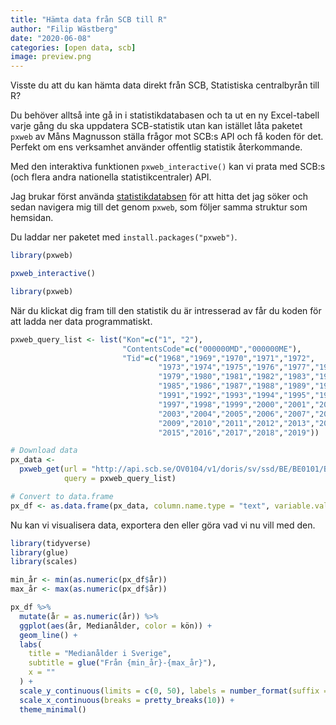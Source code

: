 ```yaml
---
title: "Hämta data från SCB till R"
author: "Filip Wästberg"
date: "2020-06-08"
categories: [open data, scb]
image: preview.png
---
```


Visste du att du kan hämta data direkt från SCB, Statistiska centralbyrån till R? 

Du behöver alltså inte gå in i statistikdatabasen och ta ut en ny Excel-tabell varje gång du ska uppdatera SCB-statistik utan kan istället låta paketet `pxweb` av Måns Magnusson ställa frågor mot SCB:s API och få koden för det. Perfekt om ens verksamhet använder offentlig statistik återkommande.

Med den interaktiva funktionen `pxweb_interactive()` kan vi prata med SCB:s (och flera andra nationella statistikcentraler) API.

Jag brukar först använda [statistikdatabsen](https://www.statistikdatabasen.scb.se/pxweb/sv/ssd/) för att hitta det jag söker och sedan navigera mig till det genom `pxweb`, som följer samma struktur som hemsidan. 

Du laddar ner paketet med `install.packages("pxweb")`.

```r
library(pxweb)

pxweb_interactive()
```
```r
library(pxweb)
```

När du klickat dig fram till den statistik du är intresserad av får du koden för att ladda ner data programmatiskt. 

```r
pxweb_query_list <-	list("Kon"=c("1", "2"), 
                         "ContentsCode"=c("000000MD","000000ME"),
                         "Tid"=c("1968","1969","1970","1971","1972",
                                 "1973","1974","1975","1976","1977","1978",
                                 "1979","1980","1981","1982","1983","1984",
                                 "1985","1986","1987","1988","1989","1990",
                                 "1991","1992","1993","1994","1995","1996",
                                 "1997","1998","1999","2000","2001","2002",
                                 "2003","2004","2005","2006","2007","2008",
                                 "2009","2010","2011","2012","2013","2014",
                                 "2015","2016","2017","2018","2019"))

# Download data 
px_data <- 
  pxweb_get(url = "http://api.scb.se/OV0104/v1/doris/sv/ssd/BE/BE0101/BE0101B/BefolkMedianAlder",
            query = pxweb_query_list)

# Convert to data.frame 
px_df <- as.data.frame(px_data, column.name.type = "text", variable.value.type = "text")
```

Nu kan vi visualisera data, exportera den eller göra vad vi nu vill med den.

```r
library(tidyverse)
library(glue)
library(scales)

min_år <- min(as.numeric(px_df$år))
max_år <- max(as.numeric(px_df$år))

px_df %>% 
  mutate(år = as.numeric(år)) %>% 
  ggplot(aes(år, Medianålder, color = kön)) +
  geom_line() +
  labs(
    title = "Medianålder i Sverige",
    subtitle = glue("Från {min_år}-{max_år}"),
    x = ""
  ) +
  scale_y_continuous(limits = c(0, 50), labels = number_format(suffix = " år")) +
  scale_x_continuous(breaks = pretty_breaks(10)) +
  theme_minimal()
```






